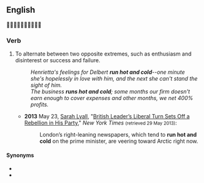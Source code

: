 ==English==
🤩😔🤬🤯😰🤬🤬🤬😖😢
===Verb===
{{head|en|verb|head=[[run]] [[hot]] and [[cold]]}}

# {{lb|en|idiomatic}} To alternate between two opposite extremes, such as enthusiasm and disinterest or success and failure.
#: ''Henrietta's feelings for Delbert '''run hot and cold'''--one minute she's hopelessly in love with him, and the next she can't stand the sight of him.''
#: ''The business '''runs hot and cold'''; some months our firm doesn't earn enough to cover expenses and other months, we net 400% profits.''
#* '''2013''' May 23, [[w:Sarah Lyall|Sarah Lyall]], "[http://www.nytimes.com/2013/05/24/world/europe/british-leader-david-cameron-faces-rebellion-in-his-party.html?pagewanted=all&_r=0 British Leader’s Liberal Turn Sets Off a Rebellion in His Party]," ''New York Times'' <small>(retrieved 29 May 2013)</small>:
#*: London’s right-leaning newspapers, which tend to '''run hot and cold''' on the prime minister, are veering toward Arctic right now.

====Synonyms====
* {{l|en|blow hot and cold}}
* {{l|en|hold with the hare and run with the hounds}}
